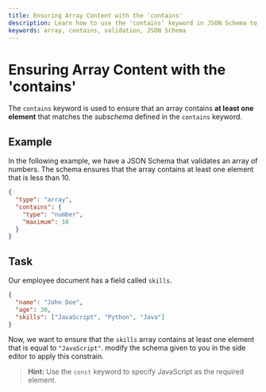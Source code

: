 ```yaml
---
title: Ensuring Array Content with the 'contains'
description: Learn how to use the 'contains' keyword in JSON Schema to ensure that arrays contain specific elements.
keywords: array, contains, validation, JSON Schema
---
```



# Ensuring Array Content with the 'contains'

The `contains` keyword is used to ensure that an array contains **at least one element** that matches the *subschema* defined in the `contains` keyword.

## Example

In the following example, we have a JSON Schema that validates an array of numbers. The schema ensures that the array contains at least one element that is less than 10.

```json
{
  "type": "array",
  "contains": {
    "type": "number",
    "maximum": 10
  }
}
```
## Task 

Our employee document has a field called `skills`. 

```json highlightLineStart={4}
{
  "name": "John Doe",
  "age": 30,
  "skills": ["JavaScript", "Python", "Java"]
}
```

Now, we want to ensure that the `skills` array contains at least one element that is equal to `"JavaScript"`. modify the schema given to you in the side editor to apply this constrain.

> **Hint:** Use the `const` keyword to specify JavaScript as the required element.